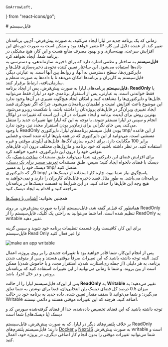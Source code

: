     GoArrowLeft,
} from "react-icons/go";


<Layout>
<Head>
<title>مستندات فایل‌سیستم پلتفرم  - لیارا</title>
</Head>
# فایل‌سیستم

<hr className="mb-2" />
زمانی که یک برنامه جدید در لیارا ایجاد می‌کنید، به صورت پیش‌فرض، آی‌پی برنامه‌تان متغیر خواهد بود و ممکن است به صورت دوره‌ای این IP تغییر کند. از عمده دلایل این کار، افزایش سرعت، بهینه‌سازی و و بهبود مصرف منابع هست و این کار، هیچ مشکلی در برنامه شما، ایجاد نخواهد کرد.

<Section id="what-is-file-system" title="فایل‌سیستم چیست؟" />
<b>فایل‌سیستم</b> به ساختار و نظمی اشاره دارد که برای ذخیره، سازماندهی، و دسترسی به داده‌ها استفاده می‌شود. این ساختار تعیین کننده نحوه‌ی ذخیره‌سازی فایل‌ها و دایرکتوری‌ها، سطح دسترسی به آنها، و روابط بین آنها است. 
به عبارتی دیگر، فایل‌سیستم به کاربران و برنامه‌ها امکان می‌دهد تا با داده‌ها به صورت منظم و سازمان‌یافته، ارتباط برقرار کنند.

<Section id="liara-file-system" title="فایل‌سیستم لیارا" />
<b>فایل‌سیستم</b> برنامه‌های لیارا به صورت پیش‌فرض، پس از ایجاد برنامه، <b>ReadOnly</b> یا فقط خواندنی است. به عبارتی، پس از استقرار برنامه‌ی خود در لیارا، فقط می‌توانید فایل‌ها و دایرکتوری‌ها را مشاهده کنید و امکان ایجاد هیچ‌گونه تغییری در آن‌ها وجود ندارد.
<div className="h-4"/>
این موضوع باعث افزایش امنیت و اطمینان برنامه‌تان می‌شود. چرا که اگر نفوذگری قصد ایجاد تغییری ویران‌گر در فایل‌های پروژه‌تان را داشته باشد، با شکست روبرو می‌شود.
بهترین روش برای آپدیت برنامه و ایجاد تغییرات در آن، این است که تغییرات در لوکال انجام و سپس در لیارا مستقر شوند. با توجه به این که لیارا تنها تغییرات جدید را منتقل می‌کند، پس جای نگرانی برای زمان‌بر بودن استقرار مجدد نیز، وجود ندارد.

<Section id="tmp-directory" title="دایرکتوری tmp/" />
با وجود ReadOnly بودن فایل سیستم برنامه‌های لیارا، دایرکتوری <Important>tmp/</Important> از این قاعده مستثنی است. می‌توانید از این دایرکتوری که در همه پلن‌ها ارائه شده است و فضایی برابر 100 مگابایت دارد، برای ذخیره سازی لاگ‌ها، فایل‌های آپلودی موقتی و غیره استفاده کنید.
در نظر داشته باشید که خود برنامه و ماژول‌های مختلف درون آن، فایل‌های موقتی خود را درون این دایرکتوری، ذخیره خواهند کرد.
<div className="h-4"/>
برای افزایش فضای این دایرکتوری، شما می‌توانید طبق مستندات <a href="/paas/disks/create" className="text-[#2196f3] ">ساخت دیسک</a>، یک دیسک با فضای دلخواه ایجاد کنید؛
سپس، طبق مستندات <a href="/paas/disks/route" className="text-[#2196f3] ">تعریف مسیر برای یک دیسک</a>، دیسک خود را به مسیر <Important>tmp/</Important> متصل کنید. 

<Section id="use-disks" title="استفاده از دیسک‌ها" />
اگر که دایرکتوری <Important>tmp/</Important> پاسخ‌گوی نیاز شما نبود، چاره کار استفاده از دیسک‌ها در برنامه‌تان می‌باشد. به طور مثال قصد ذخیره فایل‌های کاربران را دارید و نمی‌خواهید به هیچ وجه این فایل‌ها را حذف کنید. در این شرایط به قسمت دیسک‌ها در برنامه‌تان مراجعه کنید و اقدام به ایجاد دیسک کنید.
<div className="h-2" />

<Alert variant='success'>
<p>
همچنین بخوانید: <a href="/paas/disks/about" className="text-[#2196f3] ">آشنایی با دیسک‌ها</a>
</p>
</Alert>

<Section id="how-to-make-fs-writable" title="writable کردن فایل‌سیستم لیارا" />
همانطور که قبل‌تر گفته 
شد، فایل‌سیستم لیارا به صورت پیش‌فرض، بر روی ReadOnly تنظیم شده است. اما شما می‌توانید به راحتی یک کلیک، فایل‌سیستم را از ReadOnly به writable تغییر دهید.

برای این کار، کافیست وارد قسمت تنظیمات برنامه خود شوید و سپس گزینه فایل‌سیستم Read Only را غیر فعال کنید:
<div className="h-4" />
<img src="https://files.liara.ir/docs/filesystem/disable-read-only-filesystem.gif" alt="make an app writable"/>
<div className="h-4" />

پس از انجام این‌کار، شما قادر خواهید بود تا تغییرات جدیدی را بر روی پروژه، اعمال کنید.
البته توجه داشته باشید که این تغییرات صرفاً موقتی هستند و پس از متوقف شدن برنامه، به هر دلیلی (از جمله ری‌استارت شدن، استقرار مجدد و یا خاموش شدن) ممکن است از بین بروند. و شما تا زمانی می‌توانید از این تغییرات استفاده کنید که برنامه‌تان روشن و در حال اجرا، باشد.

<Section id="maximum-writable-space" title="حداکثر فضای write در فایل سیستم writable" />
پس از این‌که فایل‌سیستم لیارا را از حالت <b>ReadOnly</b> به <b>Writable</b> تغییر می‌دهید؛ به میزان 0.5 درصد کل فضای دیسک پلن انتخابی‌تان، فضا برای نوشتن به شما تعلق می‌گیرد؛ و شما می‌توانید تا سقف مقدار تعیین شده، داده جدید به برنامه خود در حالت Writable اضافه کنید. هرچند که این تغییرات موقتی هستند و دائمی نیستند.
<div className="h-2" />

<Alert variant="info">
<p>
توجه داشته باشید که این فضای تخصیص داده‌شده، جدا از فضای گرفته‌شده سورس کد و دیسک (یا دیسک‌های) شما است 
</p>
</Alert>

<Section id="docker-and-nextjs-deaful-fs" title="فایل‌سیستم پلتفرم‌های Docker و NextJS" />
بر خلاف پلتفرم‌های دیگر در لیارا، که به صورت پیش‌فرض، فایل‌سیستم ReadOnly دارند؛ فایل‌سیستم پلتفرم‌های <a href="/paas/docker/getting-started" className="text-[#2196f3] ">Docker</a> و <a href="/paas/nextjs/getting-started" className="text-[#2196f3] ">NextJS</a> به صورت پیش‌فرض writable است و شما می‌توانید تغییرات موقتی را بدون انجام کار اضافی دیگری، در پروژه خود، اعمال کنید.

</Layout>